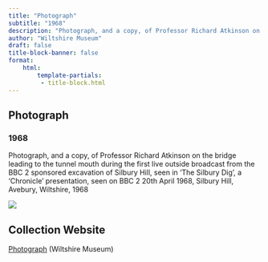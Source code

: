```yaml
---
title: "Photograph"
subtitle: "1968"
description: "Photograph, and a copy, of Professor Richard Atkinson on the bridge leading to the tunnel mouth during the first live outside broadcast from the BBC 2 sponsored excavation of Silbury Hill, seen in 'The Silbury Dig', a 'Chronicle' presentation, seen on BBC 2 20th April 1968, Silbury Hill, Avebury, Wiltshire, 1968"
author: "Wiltshire Museum"
draft: false
title-block-banner: false
format:
    html:
        template-partials:
         - title-block.html
---
```

## Photograph
### 1968
Photograph, and a copy, of Professor Richard Atkinson on the bridge leading to the tunnel mouth during the first live outside broadcast from the BBC 2 sponsored excavation of Silbury Hill, seen in 'The Silbury Dig', a 'Chronicle' presentation, seen on BBC 2 20th April 1968, Silbury Hill, Avebury, Wiltshire, 1968

::: {.column-margin}
<img src="/full/400,/0/default.jpg">

:::

## Collection Website
<a href="http://www.wiltshireheritagecollections.org.uk/index.asp?page=itema&mwsquery=({Phrase%20search}=*{bbc})&filename=DZSWS&hitsStart=1&hitsNext=%3E%3E"/>Photograph</a> (Wiltshire Museum)
